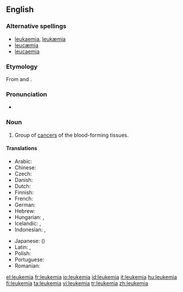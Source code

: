 ==English==

===Alternative spellings===
*[[leukaemia]], [[leukæmia]] {{qualifier|Britain, Australia}}
*[[leucæmia]]
*[[leucaemia]]

===Etymology===
From {{Gr.}} {{term|sc=Grek|λευκός||white|lang=el}} and {{term|sc=Grek|αἷμα||blood|lang=el}}.

===Pronunciation===
*{{IPA|/luˈkimiə/}}

===Noun===
{{en-noun|-}}

# {{context|US|oncology|pathology}} Group of [[cancer]]s of the blood-forming tissues.

====Translations====
{{trans-top|cancer of blood forming tissue}}
*Arabic:  {{t|ar|سرطان الدم|sc=Arab}}
*Chinese: {{t-|cmn|白血病|sc=Hani|xs=Mandarin}}
*Czech: {{t|cs|leukémie}}
*Danish: {{t|da|leukæmi|c}}
*Dutch: {{t|nl|leukemie}}
*Finnish: {{t+|fi|leukemia}}
*French: {{t|fr|leucémie}}
*German: {{t+|de|Leukämie|f}}
*Hebrew: {{t-|he|סרטן הדם|סַרְטַן הַדָּם|m|sc=Hebr}}
*Hungarian: {{t|hu|fehérvérűség}}, {{t|hu|leukémia}}
*Icelandic: {{t-|is|hvítblæði|n}}, {{t|is|blóðlýsa|f}} {{i|less common}}
*Indonesian: {{t+|id|leukemia|xs=Indonesian}}, {{t|id|kanker darah|xs=Indonesian}}
{{trans-mid}}
*Japanese: {{t-|ja|白血病|sc=Jpan}} ({{t-|ja|はっけつびょう|tr=hakketsubyō|sc=Jpan}})
*Latin: {{t-|la|leucaemia}}, {{t-|la|leucemia}}
*Polish: {{t|pl|białaczka|f}}
*Portuguese: {{t-|pt|leucemia}}
*Romanian: {{t-|ro|leucemie|f}}
{{trans-bottom}}

[[el:leukemia]]
[[fr:leukemia]]
[[io:leukemia]]
[[id:leukemia]]
[[it:leukemia]]
[[hu:leukemia]]
[[fi:leukemia]]
[[ta:leukemia]]
[[vi:leukemia]]
[[tr:leukemia]]
[[zh:leukemia]]